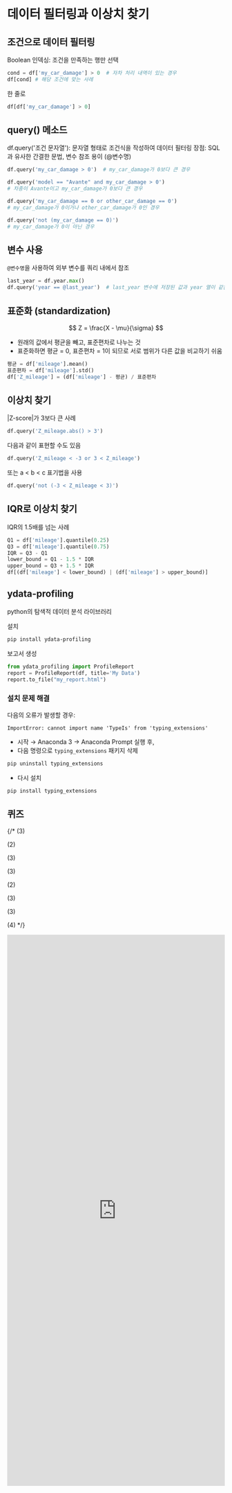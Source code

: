 # 데이터 필터링과 이상치 찾기

## 조건으로 데이터 필터링
Boolean 인덱싱: 조건을 만족하는 행만 선택
```python
cond = df['my_car_damage'] > 0  # 자차 처리 내역이 있는 경우
df[cond] # 해당 조건에 맞는 사례
```

한 줄로
```python
df[df['my_car_damage'] > 0]
```

## query() 메소드

df.query('조건 문자열'): 문자열 형태로 조건식을 작성하여 데이터 필터링
장점: SQL과 유사한 간결한 문법, 변수 참조 용이 (@변수명)

```python
df.query('my_car_damage > 0')  # my_car_damage가 0보다 큰 경우

df.query('model == "Avante" and my_car_damage > 0')  
# 차종이 Avante이고 my_car_damage가 0보다 큰 경우

df.query('my_car_damage == 0 or other_car_damage == 0')  
# my_car_damage가 0이거나 other_car_damage가 0인 경우

df.query('not (my_car_damage == 0)')  
# my_car_damage가 0이 아닌 경우
```

## 변수 사용

`@변수명`을 사용하여 외부 변수를 쿼리 내에서 참조

```python
last_year = df.year.max()
df.query('year == @last_year')  # last_year 변수에 저장된 값과 year 열이 같은 행을 선택
```

## 표준화 (standardization)

$$
Z = \frac{X - \mu}{\sigma}
$$

- 원래의 값에서 평균을 빼고, 표준편차로 나누는 것
- 표준화하면 평균 = 0, 표준편차 = 1이 되므로 서로 범위가 다른 값을 비교하기 쉬움

```python
평균 = df['mileage'].mean()
표준편차 = df['mileage'].std()
df['Z_mileage'] = (df['mileage'] - 평균) / 표준편차
```

## 이상치 찾기

|Z-score|가 3보다 큰 사례
```python
df.query('Z_mileage.abs() > 3')
```

다음과 같이 표현할 수도 있음 
```python
df.query('Z_mileage < -3 or 3 < Z_mileage')
```

또는 a < b < c 표기법을 사용
```python
df.query('not (-3 < Z_mileage < 3)')
```

## IQR로 이상치 찾기
IQR의 1.5배를 넘는 사례
```python
Q1 = df['mileage'].quantile(0.25)
Q3 = df['mileage'].quantile(0.75)
IQR = Q3 - Q1
lower_bound = Q1 - 1.5 * IQR
upper_bound = Q3 + 1.5 * IQR
df[(df['mileage'] < lower_bound) | (df['mileage'] > upper_bound)]
```

## ydata-profiling

python의 탐색적 데이터 분석 라이브러리 

설치
```bash
pip install ydata-profiling
```

보고서 생성
```python
from ydata_profiling import ProfileReport
report = ProfileReport(df, title='My Data')
report.to_file("my_report.html")
```

### 설치 문제 해결

다음의 오류가 발생할 경우:

```
ImportError: cannot import name 'TypeIs' from 'typing_extensions'
```

- 시작 &rightarrow; Anaconda 3 &rightarrow; Anaconda Prompt 실행 후,
- 다음 명령으로 `typing_extensions` 패키지 삭제

```bash
pip uninstall typing_extensions
```

- 다시 설치

```bash
pip install typing_extensions
```

## 퀴즈

{/* 
(3)

(2)

(3)

(3)

(2)

(3)

(3)

(4) */}

<iframe src="https://tally.so/embed/mJZyGz?alignLeft=1&hideTitle=1&transparentBackground=1&dynamicHeight=1" loading="lazy" width="100%" height="1273" frameborder="0" marginheight="0" marginwidth="0" title="[통계] 데이터 필터링과 이상치 찾기
"></iframe>